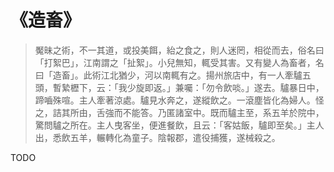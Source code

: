 # 《造畜》

> 魘昧之術，不一其道，或投美餌，紿之食之，則人迷罔，相從而去，俗名曰「打絮巴」，江南謂之「扯絮」。小兒無知，輒受其害。又有變人為畜者，名曰「造畜」。此術江北猶少，河以南輒有之。揚州旅店中，有一人牽驢五頭，暫縶櫪下，云：「我少旋即返。」兼囑：「勿令飲啖。」遂去。驢暴日中，蹄嚙殊喧。主人牽著涼處。驢見水奔之，遂縱飲之。一滾塵皆化為婦人。怪之，詰其所由，舌強而不能答。乃匿諸室中。既而驢主至，系五羊於院中，驚問驢之所在。主人曳客坐，便進餐飲，且云：「客姑飯，驢即至矣。」主人出，悉飲五羊，輾轉化為童子。陰報郡，遣役捕獲，遂械殺之。

TODO
